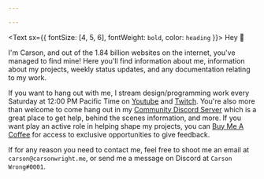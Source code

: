 ```yaml
---

---
```

<Text sx={{ fontSize: [4, 5, 6], fontWeight: `bold`, color: `heading` }}>
Hey 👋
</Text>

I'm Carson, and out of the 1.84 billion websites on the internet, you've managed to find mine! Here you'll find information about me, information about my projects, weekly status updates, and any documentation relating to my work.

If you want to hang out with me, I stream design/programming work every Saturday at 12:00 PM Pacific Time on [Youtube](https://www.youtube.com/channel/UChTQaAiwVOZLqh3gsNPd3Uw) and [Twitch](https://www.twitch.tv/carsonwrong). You're also more than welcome to come hang out in my [Community Discord Server](https://discord.gg/tfCnAxaYtR) which is a great place to get help, behind the scenes information, and more. If you want play an active role in helping shape my projects, you can [Buy Me A Coffee](/coffee) for access to exclusive opportunities to give feedback.

If for any reason you need to contact me, feel free to shoot me an email at `carson@carsonwright.me`, or send me a message on Discord at `Carson Wrong#0001`.
